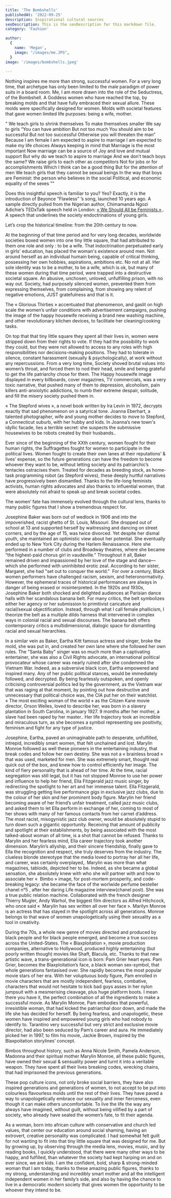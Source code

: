 ```yaml
---
title: 'The Bombshells'
publishedAt: '2022-09-25'
description: Inspirational cultural sources
seoDescription: This is the seoDescription for this markdown file.
category: 'Fashion'

author:
  {
    name: 'Megan',
    image: "/images/me.JPG",
  }
image: '/images/bombshells.jpeg'
  
---
```




Nothing inspires me more than strong, successful women. For a very long time, that archetype has only been limited to the male paradigm of power suits in a board room.
Me, I am more drawn into the role of the Seductress, of the Bombshell. A Goddess women who have reached the top, by breaking molds and that have fully embraced their sexual allure.
These molds were specifically designed for women. Molds with societal features that gave women limited life purposes: being a wife, mother.

" We teach girls to shrink themselves
To make themselves smaller
We say to girls
“You can have ambition
But not too much
You should aim to be successful
But not too successful
Otherwise you will threaten the man”
Because I am female
I am expected to aspire to marriage
I am expected to make my life choices
Always keeping in mind that
Marriage is the most important
Now marriage can be a source of
Joy and love and mutual support
But why do we teach to aspire to marriage
And we don’t teach boys the same?
We raise girls to each other as competitors
Not for jobs or for accomplishments
Which I think can be a good thing
But for the attention of men
We teach girls that they cannot be sexual beings
In the way that boys are
Feminist: the person who believes in the social
Political, and economic equality of the sexes ""


Does this insightful speech is familiar to you? Yes? Exactly, it is the introduction of Beyonce “Flawless” ’s song, launched 10 years ago. 
A sample directly pulled from the Nigerian author, Chimamanda Ngozi Adichie’s TEDxTalk speech held in London: <a href="https://www.youtube.com/watch?v=hg3umXU_qWc"> « We Should All be Feminists.» </a>.
A speech that underlines the society endoctrinations of young girls.

Let’s crop the historical timeline: from the 20th century to now.

At the beginning of that time period and for very long decades, worldwide societies boxed women into one tiny little square, that had attributed to them one role and only : to be a wife. That indoctrination perpetuated early in girls' education, has placed the woman's existence around men. 
Not around herself as an individual humain being, capable of critical thinking, possessing her own hobbies, aspirations, ambitions etc. No not at all. 
Her sole identity was to be a mother, to be a wife, which is ok, but many of these women during that time period, were trapped into a destructive societal square. An abusive, unchosen, unloved, unfulfilling prison, with no way out.
Society, had purposely silenced women, prevented them from expressing themselves, from complaining, from showing any relent of negative emotions, JUST gratefulness and that is it. 

The « Glorious Thirties » accentuated that phenomenon, and gaslit on high scale the women’s unfair conditions with advertisement campaigns, pushing the image of the happy housewife receiving a brand new washing machine, and other revolutionary kitchen devices, to facilitate her cleaning/cooking tasks. 

On top that that tiny little square they spent all their lives in, women were stripped down from their rights to vote. If they had the possibility to work they could, but they were not allowed to access to any roles with high responsibilities nor decisions-making positions. They had to tolerate in silence, constant harassment (sexually & psychologically), at work without any repercussions. 
From a very long time, Society shoved brutal values into women’s throat, and forced them to nod their head, smile and being grateful to get the life patriarchy chose for them. The Happy housewife image displayed in every billboards, cover magazines, TV commercials, was a very toxic narrative, that pushed many of them to depression, alcoholism, pain killers anti-anxiolytic addictions, to numb their extreme despair, solitude, and fill the misery society pushed them in.

« The Stepford wives », a novel book written by Ira Levin in 1972, decrypts exactly that sad phenomenon on a satyrical tone. Joanna Eberhart, a talented photographer, wife and young mother decides to move to Stepford, a Connecticut suburb, with her hubby and kids. 
In Joanna’s new town's idyllic facade, lies a terrible secret: she suspects the submissive housewives to be robots created by their husbands..


Ever since of the beginning of the XXth century, women fought for their human rights, the Suffragettes fought for women to participate in the political lives. Women fought to create their own lanes at their reputations’ & lives’ expense, so the future generations can have the freedom to become whoever they want to be, without letting society and its patriarchic’s tentacles ostracises them. Treated for decades as breeding stock, as home-task programming robot (as Stepford wives), these deeply hurtful narratives have progressively been dismantled. Thanks to the life-long feminists activists, human rights advocates and also thanks to influential women, that were absolutely not afraid to speak up and break societal codes. 

The women’ fate has immensely evolved through the cultural lens, thanks to many public figures that I show a tremendous respect for. 

Josephine Baker was born out of wedlock in 1906 and into the impoverished, racist ghetto of St. Louis, Missouri. She dropped out of school at 13 and supported herself by waitressing and dancing on street corners, and by the age of 15, was twice divorced. Yet despite her dismal youth, she maintained an optimistic view about her potential. She eventually ended up to New York City during the Harlem Renaissance. Here she performed in a number of clubs and Broadway theatres, where she became “the highest-paid chorus girl in vaudeville.” 
Throughout it all, Baker remained driven and impassioned by her love of the stage and dance—which she performed with uninhibited erotic zeal. According to her sister, Margaret, she had "set out to conquer the world."  For over a century, Black women performers have challenged racism, sexism, and heteronormativity. However, the ephemeral traces of historical performances are always in danger of being erased or misinterpreted. In the 1920s and 1930s, Josephine Baker both shocked and delighted audiences at Parisian dance halls with her scandalous banana belt. For many critics, the belt symbolizes either her agency or her submission to primitivist caricature and racial/sexual objectification. Instead, through what I call female phallicism,
 I theorize the belt as a multiple dildo harness that intervened in complex ways in colonial racial and sexual discourses. The banana belt offers contemporary critics a multidimensional, dialogic space for dismantling racial and sexual hierarchies.


In a similar vein as Baker, Eartha Kitt famous actress and singer, broke the mold, she was put in, and created her own lane where she followed her own rules. The "Santa Baby" singer was so much more than a captivating entertainer, she was also a Civil Rights advocate, an international political provocateur whose career was nearly ruined after she condemned the Vietnam War.
Indeed, as a subversive black icon, Eartha empowered and inspired many. Any of her public political stances, would be immediately followed, and decrypted. By being fearlessly outspoken, and openly criticising controversial politics led by the government, as the Vietnam war that was raging at that moment,  by pointing out how destructive and unnecessary that political choice was, the CIA put her on their watchlist. « The most exciting woman of the world » as the Citizen Kane movie director, Orson Welles,  loved to describe her, was born in a slavery plantation in South Carolina, in january 1927. 9 months after her mother, a slave had been raped by her master.. 
Her life trajectory took an incredible and miraculous turn,  as she becomes a symbol representing sex positivity, feminism and fight for any type of justice. 

Josephine, Eartha, paved an unimaginable path to desperate, unfulfilled, intrepid, incredibly smart women, that felt unchained and lost. Marylin Monroe followed as well these pioneers in the entertaining industry, that break codes and follow her own destiny. She was not a « brainless broad » that was used, marketed for men. She was extremely smart, thought real quick out of the box, and knew how to control efficiently her image.  The kind of  fiery personality that is ahead of her time. 
 At the time, racial segregation was still legal, but it has not stopped Monroe to use her power and influence to help her friend, Ella Fitzgerald jazz music singer, by redirecting the spotlight to her art and her immense talent. Ella Fitzgerald, was struggling getting live performance gigs in exclusive jazz clubs, due to the colour of her skin and her prominent body figure. Marylin her friend becoming aware of her friend’s unfair treatment, called jazz music clubs, and asked them to let Ella perform in exchange of her, coming to most of her shows with many of her famous contacts from her carnet d’address. 
 The most racist, misogynistic jazz club owner, would be absolutely stupid to turn down such a gigantic opportunity. Receiving that amount of publicity and spotlight at their establishments, by being associated with the most talked-about woman of all time, is a shot that cannot be refused.
  Thanks to Marylin and her fearless mind, Ella career trajectory took another dimension. Marylin’s allyship, and their sincere friendship, finally gave to Ella the recognition and respect, she truly deserves from the industry.  The clueless blonde stereotype that the media loved to portray her all her life, and career, was certainly overplayed,. Marylin was more than what magazines, tabloids, depicted her to be. 
  Indeed, as she became a global sensation, she absolutely knew with who she will partner with and how to associate her «  Bimbo » image, for post-mortem prosperity, and code-breaking legacy: she became the face of the worlwide perfume besteller chanel n°5 , after her daring Life magazine interview(chanel post).  She was a true public relation machine. 
  Collaborated with the french designer Thierry Mugler, Andy Warhol, the biggest film directors as Alfred Hitchcock, who once said «  Marylin has sex written all over her face ». Marilyn Monroe is an actress that has stayed in the spotlight across all generations. Monroe belongs to that wave of women unapologetically using their sexuality as a tool in creativity.

During the 70s, a whole new genre of movies directed and produced by black people and for black people emerged, and become a true success across the United-States. The « Blaxploitation »,  movie production companies, alternative to Hollywood, produced highly entertaining (but poorly written though) movies like Shaft, Blacula, etc. 
Thanks to that new artistic wave, a trans-generational icon is born: Pam Grier heart eyes. Pam Grier, becomes the Blaxploitation’s face, a black woman sex-symbol, that whole generations fantasised over. She rapidly becomes the most popular movie stars of her era. With her voluptuous body figure, Pam enrolled in movie characters that are mostly independent, fearless, combative, characters that would not hesitate to kick bad guys asses in her nylon jumpsuit with a mesmerising cleavage, plus huge platform boots. 
I mean there you have it, the perfect combination of all the ingredients to make a successful movie. As Marylin Monroe, Pam embodies that powerful, irresistible woman, that had kicked the patriarchal door down, and made the life she has decided for herself. By being fearless, and unapologetic, these women have inspired and empowered young girls who had nobody to identify to. 
Tarantino very successful but very strict and exclusive movie director, had also been seduced by Pam’s career and aura. He immediately picked her in 1997, to film his movie, Jackie Brown, inspired by the Blaxpoitation storylines’ concept.

Bimbos throughout history, such as Anna Nicole Smith, Pamela Anderson, Madonna and their spiritual mother Marylin Monroe,  all these public figures, have owned their sexual & sensuality power and turnt it into a veritable weapon.
 They have spent all their lives breaking codes, wrecking chains, that had imprisoned the previous generations. 

These pop culture icons, not only broke social barriers, they have also inspired generations and generations of women, to not accept to be put into colourless flavourless molds until the rest of their lives. They have paved a way to unapologetically embrace our sexuality and inner fierceness, even though it can make others uncomfortable. To live the life the way any always have imagined, 
without guilt, without being vilified by a part of society, who already have sealed the women’s fate, to fit their agenda.

As a woman, born into african culture with conservative and church led values, that center our education around social shaming, having an extrovert, creative personality was complicated.
 I had somewhat felt guilt for not wanting to fit into that tiny little square that was designed for me. But by growing up, by observing through the media lens, movies, music, and by reading books, I quickly understood, that there were many other ways to be happy, and fulfilled,  than whatever the society had kept harping on and on ever since, we are kids. 
 I am the confident, bold, sharp & strong-minded woman that I am today, thanks to these amazing public figures, thanks to my strong, understanding and incredibly smart mother and all the intelligent independent women in her family’s side, and also by having the chance to live in a democratic modern society that gives women the opportunity to be whoever they intend to be.



